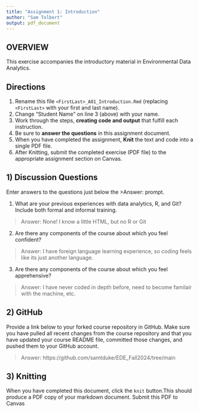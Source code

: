 ```yaml
---
title: "Assignment 1: Introduction"
author: "Sam Tolbert"
output: pdf_document
---
```


## OVERVIEW

This exercise accompanies the introductory material in Environmental Data Analytics. 

## Directions
1.  Rename this file `<FirstLast>_A01_Introduction.Rmd` (replacing `<FirstLast>` with your first and last name).
2.  Change "Student Name" on line 3 (above) with your name.
3.  Work through the steps, **creating code and output** that fulfill each instruction.
4.  Be sure to **answer the questions** in this assignment document.
5.  When you have completed the assignment, **Knit** the text and code into a single PDF file.
6.  After Knitting, submit the completed exercise (PDF file) to the appropriate assignment section on Canvas.


## 1) Discussion Questions
Enter answers to the questions just below the >Answer: prompt.

1. What are your previous experiences with data analytics, R, and Git? Include both formal and informal training.

> Answer: None! I know a little HTML, but no R or Git

2. Are there any components of the course about which you feel confident?

> Answer: I have foreign language learning experience, so coding feels like its just another language.

3. Are there any components of the course about which you feel apprehensive?

> Answer: I have never coded in depth before, need to become familair with the machine, etc.


## 2) GitHub

Provide a link below to your forked course repository in GitHub. Make sure you have pulled all recent changes from the course repository and that you have updated your course README file, committed those changes, and pushed them to your GitHub account. 

> Answer: https://github.com/samtduke/EDE_Fall2024/tree/main

## 3) Knitting
When you have completed this document, click the `knit` button.This should produce a PDF copy of your markdown document. Submit this PDF to Canvas 

